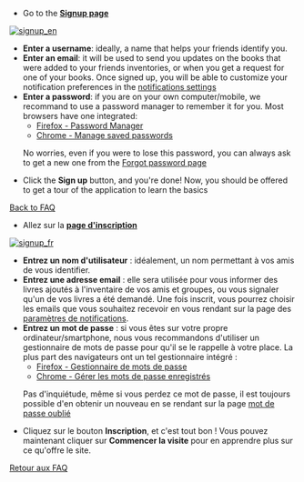 <!-- LANG:EN, title="How to create an account"-->

* Go to the '''[https://inventaire.io/signup Signup page]'''

[https://inventaire.io/signup [[File:https://user-images.githubusercontent.com/1596934/27707991-946dcfa8-5d17-11e7-90af-844d4486ed2c.png|signup_en]]]

<ul>
<li><p>'''Enter a username''': ideally, a name that helps your friends identify you.</p></li>
<li><p>'''Enter an email''': it will be used to send you updates on the books that were added to your friends inventories, or when you get a request for one of your books. Once signed up, you will be able to customize your notification preferences in the [https://inventaire.io/settings/notifications notifications settings]</p></li>
<li><p>'''Enter a password''': if you are on your own computer/mobile, we recommand to use a password manager to remember it for you. Most browsers have one integrated:</p>
<ul>
<li><p>[https://support.mozilla.org/t5/Firefox-Display-and-Appearance/Password-Manager-Remember-delete-change-and-import-saved/td-p/2254 Firefox - Password Manager]</p></li>
<li><p>[https://support.google.com/chrome/answer/95606 Chrome - Manage saved passwords]</p></li></ul>

<p>No worries, even if you were to lose this password, you can always ask to get a new one from the [https://inventaire.io/login/forgot-password Forgot password page]</p></li>
<li><p>Click the '''Sign up''' button, and you're done! Now, you should be offered to get a tour of the application to learn the basics</p></li></ul>

[[Frequently_Asked_Questions|Back to FAQ]]

<!-- LANG:FR, title="Comment se créer un compte"-->

* Allez sur la '''[https://inventaire.io/signup?lang=fr page d'inscription]'''

[https://inventaire.io/signup?lang=fr [[File:https://user-images.githubusercontent.com/1596934/27707918-58b9e820-5d17-11e7-91a2-170d3c373386.png|signup_fr]]]

<ul>
<li><p>'''Entrez un nom d'utilisateur''' : idéalement, un nom permettant à vos amis de vous identifier.</p></li>
<li><p>'''Entrez une adresse email''' : elle sera utilisée pour vous informer des livres ajoutés à l'inventaire de vos amis et groupes, ou vous signaler qu'un de vos livres a été demandé. Une fois inscrit, vous pourrez choisir les emails que vous souhaitez recevoir en vous rendant sur la page des [https://inventaire.io/settings/notifications paramètres de notifications].</p></li>
<li><p>'''Entrez un mot de passe''' : si vous êtes sur votre propre ordinateur/smartphone, nous vous recommandons d'utiliser un gestionnaire de mots de passe pour qu'il se le rappelle à votre place. La plus part des navigateurs ont un tel gestionnaire intégré :</p>
<ul>
<li><p>[https://support.mozilla.org/t5/Privacy-and-security-settings/Gestionnaire-de-mots-de-passe-retenir-supprimer-et-changer-les/td-p/15569 Firefox - Gestionnaire de mots de passe]</p></li>
<li><p>[https://support.google.com/chrome/answer/95606?hl=fr Chrome - Gérer les mots de passe enregistrés]</p></li></ul>

<p>Pas d'inquiétude, même si vous perdez ce mot de passe, il est toujours possible d'en obtenir un nouveau en se rendant sur la page [https://inventaire.io/login/forgot-password?lang=fr mot de passe oublié]</p></li>
<li><p>Cliquez sur le bouton '''Inscription''', et c'est tout bon ! Vous pouvez maintenant cliquer sur '''Commencer la visite''' pour en apprendre plus sur ce qu'offre le site.</p></li></ul>

[[Frequently_Asked_Questions|Retour aux FAQ]]

